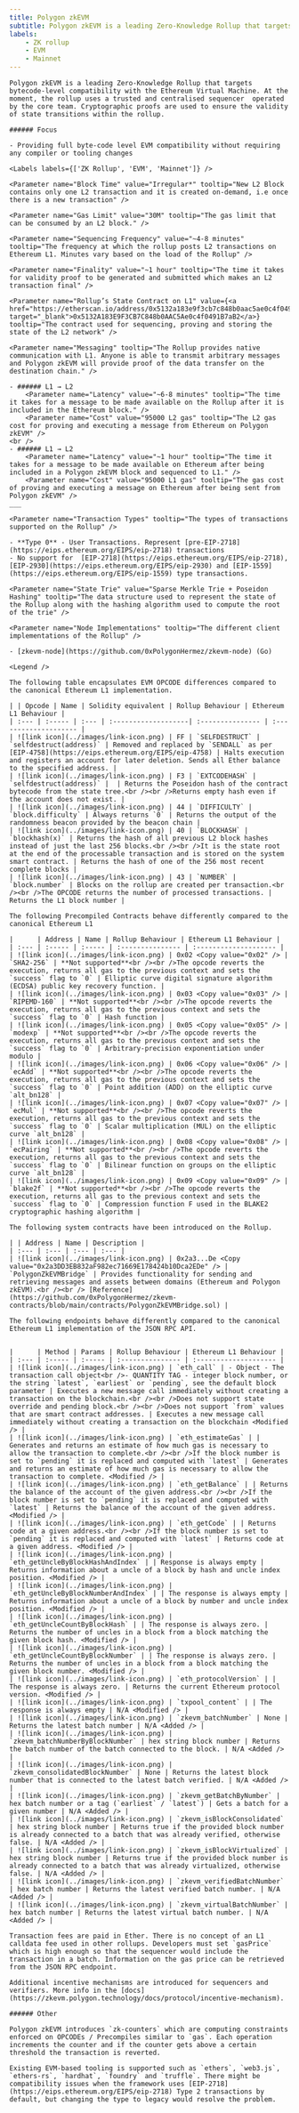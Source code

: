 ```yaml
---
title: Polygon zkEVM
subtitle: Polygon zkEVM is a leading Zero-Knowledge Rollup that targets bytecode-level compatibility with the Ethereum Virtual Machine. At the moment, the rollup uses a trusted and centralised sequencer  operated by the core team. Cryptographic proofs are used to ensure the validity of state transitions within the rollup.
labels:
    - ZK rollup
    - EVM
    - Mainnet
---
```


<Section title="Overview">

    Polygon zkEVM is a leading Zero-Knowledge Rollup that targets bytecode-level compatibility with the Ethereum Virtual Machine. At the moment, the rollup uses a trusted and centralised sequencer  operated by the core team. Cryptographic proofs are used to ensure the validity of state transitions within the rollup.

    ###### Focus

    - Providing full byte-code level EVM compatibility without requiring any compiler or tooling changes

    <Labels labels={['ZK Rollup', 'EVM', 'Mainnet']} />

</Section>

<Section title="General">

    <Parameter name="Block Time" value="Irregular*" tooltip="New L2 Block contains only one L2 transaction and it is created on-demand, i.e once there is a new transaction" />

    <Parameter name="Gas Limit" value="30M" tooltip="The gas limit that can be consumed by an L2 block." />

    <Parameter name="Sequencing Frequency" value="~4-8 minutes" tooltip="The frequency at which the rollup posts L2 transactions on Ethereum L1. Minutes vary based on the load of the Rollup" />

    <Parameter name="Finality" value="~1 hour" tooltip="The time it takes for validity proof to be generated and submitted which makes an L2 transaction final" />

    <Parameter name="Rollup’s State Contract on L1" value={<a href="https://etherscan.io/address/0x5132a183e9f3cb7c848b0aac5ae0c4f0491b7ab2" target="_blank">0x5132A183E9F3CB7C848b0AAC5Ae0c4f0491B7aB2</a>} tooltip="The contract used for sequencing, proving and storing the state of the L2 network" />

    <Parameter name="Messaging" tooltip="The Rollup provides native communication with L1. Anyone is able to transmit arbitrary messages and Polygon zkEVM will provide proof of the data transfer on the destination chain." />

    - ###### L1 → L2
        <Parameter name="Latency" value="~6-8 minutes" tooltip="The time it takes for a message to be made available on the Rollup after it is included in the Ethereum block." />
        <Parameter name="Cost" value="95000 L2 gas" tooltip="The L2 gas cost for proving and executing a message from Ethereum on Polygon zkEVM" />
    <br />
    - ###### L1 → L2
        <Parameter name="Latency" value="~1 hour" tooltip="The time it takes for a message to be made available on Ethereum after being included in a Polygon zkEVM block and sequenced to L1." />
        <Parameter name="Cost" value="95000 L1 gas" tooltip="The gas cost of proving and executing a message on Ethereum after being sent from Polygon zkEVM" />
    ___

    <Parameter name="Transaction Types" tooltip="The types of transactions supported on the Rollup" />

    - **Type 0** - User Transactions. Represent [pre-EIP-2718](https://eips.ethereum.org/EIPS/eip-2718) transactions
    - No support for  [EIP-2718](https://eips.ethereum.org/EIPS/eip-2718), [EIP-2930](https://eips.ethereum.org/EIPS/eip-2930) and [EIP-1559](https://eips.ethereum.org/EIPS/eip-1559) type transactions.

    <Parameter name="State Trie" value="Sparse Merkle Trie + Poseidon Hashing" tooltip="The data structure used to represent the state of the Rollup along with the hashing algorithm used to compute the root of the trie" />

    <Parameter name="Node Implementations" tooltip="The different client implementations of the Rollup" />

    - [zkevm-node](https://github.com/0xPolygonHermez/zkevm-node) (Go)

</Section>

<Section title="OPCODEs">

    <Legend />

    The following table encapsulates EVM OPCODE differences compared to the canonical Ethereum L1 implementation.

    | | Opcode | Name | Solidity equivalent | Rollup Behaviour | Ethereum L1 Behaviour |
    | :--- | :----- | :--- | :-------------------| :--------------- | :-------------------- |
    | ![link icon](../images/link-icon.png) | FF | `SELFDESTRUCT` | `selfdestruct(address)` | Removed and replaced by `SENDALL` as per [EIP-4758](https://eips.ethereum.org/EIPS/eip-4758) | Halts execution and registers an account for later deletion. Sends all Ether balance to the specified address. |
    | ![link icon](../images/link-icon.png) | F3 | `EXTCODEHASH` | `selfdestruct(address)` |  | Returns the Poseidon hash of the contract bytecode from the state tree.<br /><br />Returns empty hash even if the account does not exist. |
    | ![link icon](../images/link-icon.png) | 44 | `DIFFICULTY` | `block.difficulty` | Always returns `0` | Returns the output of the randomness beacon provided by the beacon chain |
    | ![link icon](../images/link-icon.png) | 40 | `BLOCKHASH` | `blockhash(x)` | Returns the hash of all previous L2 block hashes instead of just the last 256 blocks.<br /><br />It is the state root at the end of the processable transaction and is stored on the system smart contract. | Returns the hash of one of the 256 most recent complete blocks |
    | ![link icon](../images/link-icon.png) | 43 | `NUMBER` | `block.number` | Blocks on the rollup are created per transaction.<br /><br />The OPCODE returns the number of processed transactions. | Returns the L1 block number |

</Section>

<Section title="Precompiled Contracts">

    The following Precompiled Contracts behave differently compared to the canonical Ethereum L1

    |      | Address | Name | Rollup Behaviour | Ethereum L1 Behaviour |
    | :--- | :----- | :----- | :--------------- | :-------------------- |
    | ![link icon](../images/link-icon.png) | 0x02 <Copy value="0x02" /> | `SHA2-256` | **Not supported**<br /><br />The opcode reverts the execution, returns all gas to the previous context and sets the `success` flag to `0` | Elliptic curve digital signature algorithm (ECDSA) public key recovery function. |
    | ![link icon](../images/link-icon.png) | 0x03 <Copy value="0x03" /> | `RIPEMD-160` | **Not supported**<br /><br />The opcode reverts the execution, returns all gas to the previous context and sets the `success` flag to `0` | Hash function |
    | ![link icon](../images/link-icon.png) | 0x05 <Copy value="0x05" /> | `modexp` | **Not supported**<br /><br />The opcode reverts the execution, returns all gas to the previous context and sets the `success` flag to `0` | Arbitrary-precision exponentiation under modulo |
    | ![link icon](../images/link-icon.png) | 0x06 <Copy value="0x06" /> | `ecAdd` | **Not supported**<br /><br />The opcode reverts the execution, returns all gas to the previous context and sets the `success` flag to `0` | Point addition (ADD) on the elliptic curve `alt_bn128` |
    | ![link icon](../images/link-icon.png) | 0x07 <Copy value="0x07" /> | `ecMul` | **Not supported**<br /><br />The opcode reverts the execution, returns all gas to the previous context and sets the `success` flag to `0` | Scalar multiplication (MUL) on the elliptic curve `alt_bn128` |
    | ![link icon](../images/link-icon.png) | 0x08 <Copy value="0x08" /> | `ecPairing` | **Not supported**<br /><br />The opcode reverts the execution, returns all gas to the previous context and sets the `success` flag to `0` | Bilinear function on groups on the elliptic curve `alt_bn128` |
    | ![link icon](../images/link-icon.png) | 0x09 <Copy value="0x09" /> | `blake2f` | **Not supported**<br /><br />The opcode reverts the execution, returns all gas to the previous context and sets the `success` flag to `0` | Compression function F used in the BLAKE2 cryptographic hashing algorithm |

</Section>

<Section title="System Contracts">

    The following system contracts have been introduced on the Rollup.

    | | Address | Name | Description |
    | :--- | :--- | :--- | :--- |
    | ![link icon](../images/link-icon.png) | 0x2a3...De <Copy value="0x2a3DD3EB832aF982ec71669E178424b10Dca2EDe" /> | `PolygonZkEVMBridge` | Provides functionality for sending and retrieving messages and assets between domains (Ethereum and Polygon zkEVM).<br /><br /> [Reference](https://github.com/0xPolygonHermez/zkevm-contracts/blob/main/contracts/PolygonZkEVMBridge.sol) |

</Section>

<Section title="RPC-API">

    The following endpoints behave differently compared to the canonical Ethereum L1 implementation of the JSON RPC API.


    |      | Method | Params | Rollup Behaviour | Ethereum L1 Behaviour |
    | :--- | :----- | :----- | :--------------- | :-------------------- |
    | ![link icon](../images/link-icon.png) | `eth_call` | - Object - The transaction call object<br />- QUANTITY TAG - integer block number, or the string `latest`, `earliest` or `pending`, see the default block parameter | Executes a new message call immediately without creating a transaction on the blockchain.<br /><br />Does not support state override and pending block.<br /><br />Does not support `from` values that are smart contract addresses. | Executes a new message call immediately without creating a transaction on the blockchain <Modified /> |
    | ![link icon](../images/link-icon.png) | `eth_estimateGas` | | Generates and returns an estimate of how much gas is necessary to allow the transaction to complete.<br /><br />If the block number is set to `pending` it is replaced and computed with `latest` | Generates and returns an estimate of how much gas is necessary to allow the transaction to complete. <Modified /> |
    | ![link icon](../images/link-icon.png) | `eth_getBalance` | | Returns the balance of the account of the given address.<br /><br />If the block number is set to `pending` it is replaced and computed with `latest` | Returns the balance of the account of the given address. <Modified /> |
    | ![link icon](../images/link-icon.png) | `eth_getCode` | | Returns code at a given address.<br /><br />If the block number is set to `pending` it is replaced and computed with `latest` | Returns code at a given address. <Modified /> |
    | ![link icon](../images/link-icon.png) | `eth_getUncleByBlockHashAndIndex` | | Response is always empty | Returns information about a uncle of a block by hash and uncle index position. <Modified /> |
    | ![link icon](../images/link-icon.png) | `eth_getUncleByBlockNumberAndIndex` | | The response is always empty | Returns information about a uncle of a block by number and uncle index position. <Modified /> |
    | ![link icon](../images/link-icon.png) | `eth_getUncleCountByBlockHash` | | The response is always zero. | Returns the number of uncles in a block from a block matching the given block hash. <Modified /> |
    | ![link icon](../images/link-icon.png) | `eth_getUncleCountByBlockNumber` | | The response is always zero. | Returns the number of uncles in a block from a block matching the given block number. <Modified /> |
    | ![link icon](../images/link-icon.png) | `eth_protocolVersion` | | The response is always zero. | Returns the current Ethereum protocol version. <Modified /> |
    | ![link icon](../images/link-icon.png) | `txpool_content` | | The response is always empty | N/A <Modified /> |
    | ![link icon](../images/link-icon.png) | `zkevm_batchNumber` | None | Returns the latest batch number | N/A <Added /> |
    | ![link icon](../images/link-icon.png) | `zkevm_batchNumberByBlockNumber` | hex string block number | Returns the batch number of the batch connected to the block. | N/A <Added /> |
    | ![link icon](../images/link-icon.png) | `zkevm_consolidatedBlockNumber` | None | Returns the latest block number that is connected to the latest batch verified. | N/A <Added /> |
    | ![link icon](../images/link-icon.png) | `zkevm_getBatchByNumber` | hex batch number or a tag (`earliest` / `latest`) | Gets a batch for a given number | N/A <Added /> |
    | ![link icon](../images/link-icon.png) | `zkevm_isBlockConsolidated` | hex string block number | Returns true if the provided block number is already connected to a batch that was already verified, otherwise false. | N/A <Added /> |
    | ![link icon](../images/link-icon.png) | `zkevm_isBlockVirtualized` | hex string block number | Returns true if the provided block number is already connected to a batch that was already virtualized, otherwise false. | N/A <Added /> |
    | ![link icon](../images/link-icon.png) | `zkevm_verifiedBatchNumber` | hex batch number | Returns the latest verified batch number. | N/A <Added /> |
    | ![link icon](../images/link-icon.png) | `zkevm_virtualBatchNumber` | hex batch number | Returns the latest virtual batch number. | N/A <Added /> |

</Section>

<Section title="Transaction Fees">

    Transaction fees are paid in Ether. There is no concept of an L1 calldata fee used in other rollups. Developers must set `gasPrice` which is high enough so that the sequencer would include the transaction in a batch. Information on the gas price can be retrieved from the JSON RPC endpoint.

    Additional incentive mechanisms are introduced for sequencers and verifiers. More info in the [docs](https://zkevm.polygon.technology/docs/protocol/incentive-mechanism).

    ###### Other

    Polygon zkEVM introduces `zk-counters` which are computing constraints enforced on OPCODEs / Precompiles similar to `gas`. Each operation increments the counter and if the counter gets above a certain threshold the transaction is reverted.

</Section>

<Section title="Tools">

    Existing EVM-based tooling is supported such as `ethers`, `web3.js`, `ethers-rs`, `hardhat`, `foundry` and `truffle`. There might be compatibility issues when the framework uses [EIP-2718](https://eips.ethereum.org/EIPS/eip-2718) Type 2 transactions by default, but changing the type to legacy would resolve the problem.

</Section>
